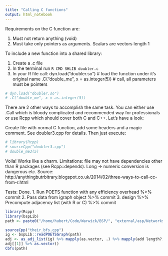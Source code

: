 ```yaml
---
title: "Calling C functions"
output: html_notebook
---
```


Requirements on the C function are:

1.  Must not return anything (void)
2.  Must take only pointers as arguments. Scalars are vectors length 1

To include a new function into a shared library:

1. Create a .c file
2. In the terminal run `R CMD SHLIB doubler.c`
3. In your R file call:
    dyn.load("doubler.so")  # load the function under it's original name
    .C("double_me", x = as.integer(5))  # call, all parameters must be pointers
```r
# dyn.load("doubler.so")
# .C("double_me", x = as.integer(5))
```

There are 2 other ways to accomplish the same task. You can either use .Call which is bloody complicated and recommended way for professionals or use Rcpp which should cover both C and C++. Let's have a look:

Create file with normal C function, add some headers and a magic comment. See doubler3.cpp for details.
Then just execute:
```r
# library(Rcpp)
# sourceCpp("doubler3.cpp")
# double_me3(5)
```
Voila! Works like a charm.
Limitations: file may not have dependencies other than R packages (see Rcpp::depends). Long -> numeric conversion is dangerous etc.
Source: http://anythingbutrbitrary.blogspot.co.uk/2014/02/three-ways-to-call-cc-from-r.html


Tests:
Done. 1. Run POETS function with any efficiency overhead %>% commit
2. Pass data from igraph object %>% commit
3. design %>% Precompute adjacency list (with R or C) %>% commit

```r
library(Rcpp)
library(bspLib)
path <- paste0("/home/hubert/Code/Warwick/BSP/", "external/asp/Networks/n1.edges")
```

```r

sourceCpp("their_bfs.cpp")
ig <- bspLib::readPOETSGraph(path)
adj <- as_adj_list(ig) %>% mapply(as.vector, .) %>% mapply(add length?, ...)
adj[[1]] %>% as.vector()
Cbfs(path)
```

